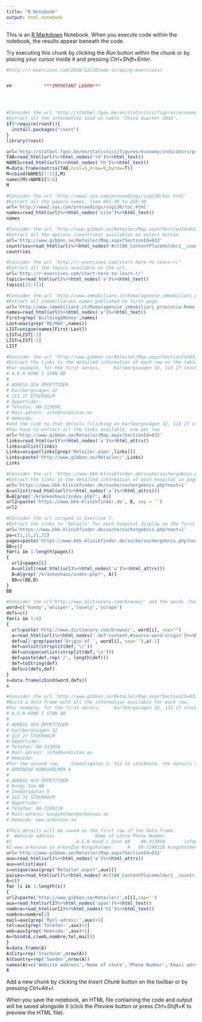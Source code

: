 ```yaml
---
title: "R Notebook"
output: html_notebook
---
```


This is an [R Markdown](http://rmarkdown.rstudio.com) Notebook. When you execute code within the notebook, the results appear beneath the code. 

Try executing this chunk by clicking the *Run* button within the chunk or by placing your cursor inside it and pressing *Ctrl+Shift+Enter*. 

```r
#http://r-exercises.com/2016/12/20/web-scraping-exercises/


##            ***IMPORTANT LEARN***




#Consider the url ‘http://statbel.fgov.be/en/statistics/figures/economy/indicators/prix_prod_con/’
#Extract all the information load on table ‘Third Quarter 2016’.
if(!require(rvest)){
  install.packages("rvest")
}
library(rvest)

url='http://statbel.fgov.be/en/statistics/figures/economy/indicators/prix_prod_con/'
TAB=read_html(url)%>%html_nodes('td')%>%html_text()
NAMES=read_html(url)%>%html_nodes('th')%>%html_text()
M=data.frame(matrix(TAB,ncol=5,nrow=9,byrow=T))
M=cbind(NAMES[7:15],M)
names(M)=NAMES[1:6]
M

#Consider the url ‘http://www2.sas.com/proceedings/sugi30/toc.html’
#Extract all the papers names, from 001-30 to 268-30
url='http://www2.sas.com/proceedings/sugi30/toc.html'
names=read_html(url)%>%html_nodes('cite')%>%html_text()
names

#Consider the url ‘http://www.gibbon.se/Retailer/Map.aspx?SectionId=832’
#Extract all the options (countries) availables on select button.
url='http://www.gibbon.se/Retailer/Map.aspx?SectionId=832'
countries=read_html(url)%>%html_nodes('#ctl00_ContentPlaceHolder1__countries')%>%html_children()%>%html_text()
countries

#Consider the url ‘http://r-exercises.com/start-here-to-learn-r/’
#Extract all the topics available on the url.
url='http://r-exercises.com/start-here-to-learn-r/'
topics=read_html(url)%>%html_nodes('a')%>%html_text()
topics[23:113]

#Consider the url ‘http://www.immobiliare.it/Roma/agenzie_immobiliari_provincia-Roma.html’
#Extract all inmobiliaries names published on first page.
url='http://www.immobiliare.it/Roma/agenzie_immobiliari_provincia-Roma.html'
names=read_html(url)%>%html_nodes('a')%>%html_text()
First=grep('Building&Money',names)
Last=max(grep('RE/MAX',names))
LIST=unique(names[First:Last])
LIST=LIST[-2]
LIST=LIST[-2]
LIST

#Consider the url 'http://www.gibbon.se/Retailer/Map.aspx?SectionId=832'
#Extract the links to the detailed information of each row on the table.
#For example, for the first adress, 	Karlbergsvägen 32, 113 27 stockholm, the details are
# A.E.N HUND I STAN AB
# 
# ADRESS OCH ÖPPETTIDER
# Karlbergsvägen 32
# 113 27 STOCKHOLM
# Öppettider: 
# Telefon: 08-313058
# Mail-adress: info@hundistan.eu
# Hemsida:
#and the link to that details (clicking on Karlbergsvägen 32, 113 27 stockholm) is http://www.gibbon.se/Retailer/Retailer.aspx?ItemId=45128. 
#You have to extract all the links available, one per row
url='http://www.gibbon.se/Retailer/Map.aspx?SectionId=832'
links=read_html(url)%>%html_nodes('a')%>%html_attrs()
links=unlist(links)
Links=unique(links[grep('Retailer.aspx',links)])
Links=paste('http://www.gibbon.se/Retailer/',Links)
Links

#Consider the url 'https://www.bkk-klinikfinder.de/suche/suchergebnis.php?next=1'
#Extract the links to the detailed information of each hospital in page 1. For example, for the hospital Krankenhaus Dresden-Friedrichstadt Städtisches Klinikum, the details are available on the link: https://www.bkk-klinikfinder.de/krankenhaus/index.php?id=26140094900
url='https://www.bkk-klinikfinder.de/suche/suchergebnis.php?next=1'
A=unlist(read_html(url)%>%html_nodes('a')%>%html_attrs())
B=A[grep('/krankenhaus/index.php?', A)]
url2=paste('https://www.bkk-klinikfinder.de', B, sep = '')
url2

#Consider the url scraped in Exercise 7. 
#Extract the links to 'Details' for each hospital display on the first 4 pages.
url='https://www.bkk-klinikfinder.de/suche/suchergebnis.php?next=1'
pa=c(1,11,21,31)
pages=paste('https://www.bkk-klinikfinder.de/suche/suchergebnis.php?next=',pa, sep='')
BB=c()
for(i in 1:length(pages))
{
  url2=pages[i]
  A=unlist(read_html(url)%>%html_nodes('a')%>%html_attrs())
  B=A[grep('/krankenhaus/index.php?', A)]
  BB=c(BB,B)
}
BB

#Consider the url'http://www.dictionary.com/browse/' and the words 'handy','whisper','lovely','scrape'. Build a data frame, where the first variables is "Word" and the second variables is "definitions". Scrape the definitions from the url.
word=c('handy','whisper','lovely','scrape')
defs=c()
for(i in 1:4)
{
  url=paste('http://www.dictionary.com/browse/', word[i], sep="")
  a=read_html(url)%>%html_nodes('.def-content,#source-word-origin')%>%html_text()
  def=a[1:grep(paste('Origin of ', word[i], sep=''),a)-1]
  def=unlist(strsplit(def,'\r'))
  def=unique(unlist(strsplit(def,'\n')))
  def=paste(def,rep('/', length(def)))
  def=toString(def)
  defs=c(defs,def)
}
s=data.frame(cbind(word,defs))
s

#Consider the url 'http://www.gibbon.se/Retailer/Map.aspx?SectionId=832'.
#Build a data frame with all the information available for each row.
#For example, for the first adress, 	Karlbergsvägen 32, 113 27 stockholm, the details are
# A.E.N HUND I STAN AB
#
# ADRESS OCH ÖPPETTIDER
# Karlbergsvägen 32
# 113 27 STOCKHOLM
# Öppettider:
# Telefon: 08-313058
# Mail-adress: info@hundistan.eu
# Hemsida:
#For the second row, 	Inedalsgatan 5, 112 33 stockholm, the details are
# ARKENZOO KUNGSHOLMEN A
#
# ADRESS OCH ÖPPETTIDER
# Kungs Zoo AB
# Inedalsgatan 5
# 112 33 STOCKHOLM
# Öppettider:
# Telefon: 08-7248110
# Mail-adress: kungsholmen@arkenzoo.se
# Hemsida: www.arkenzoo.se

#This details will be saved on the first row of the data.frame.
#  Website address               Name of store Phone Number            Email adress     City Country
#1                        A.E.N Hund i Stan AB    08-313058       info@hundistan.eu Stocholm  Sweden
#2 www.arkenzoo.se ArkenZoo Kungsholmen      A   08-7248110 kungsholmen@arkenzoo.se Stocholm  Sweden
url='http://www.gibbon.se/Retailer/Map.aspx?SectionId=832'
aux=read_html(url)%>%html_nodes('a')%>%html_attrs()
aux=unlist(aux)
s=unique(aux[grep('Retailer.aspx?',aux)])
paises=read_html(url)%>%html_nodes('#ctl00_ContentPlaceHolder1__countries')%>%html_children()
A=c()
for (i in 1:length(s))
{
url2=paste('http://www.gibbon.se/Retailer/',s[i],sep='')
aux=read_html(url2)%>%html_nodes('span')%>%html_text()
nombre=read_html(url2)%>%html_nodes('h1')%>%html_text()
nombre=nombre[2]
mail=aux[grep('Mail-adress:',aux)+1]
tel=aux[grep('Telefon:',aux)+1]
web=aux[grep('Hemsida:',aux)+1]
A=rbind(A,c(web,nombre,tel,mail))
}
A=data.frame(A)
A$City=rep('Stocholm',nrow(A))
A$Country=rep('Sweden',nrow(A))
names(A)=c('Website address','Name of store','Phone Number','Email adress','City','Country')
A


```

Add a new chunk by clicking the *Insert Chunk* button on the toolbar or by pressing *Ctrl+Alt+I*.

When you save the notebook, an HTML file containing the code and output will be saved alongside it (click the *Preview* button or press *Ctrl+Shift+K* to preview the HTML file).
